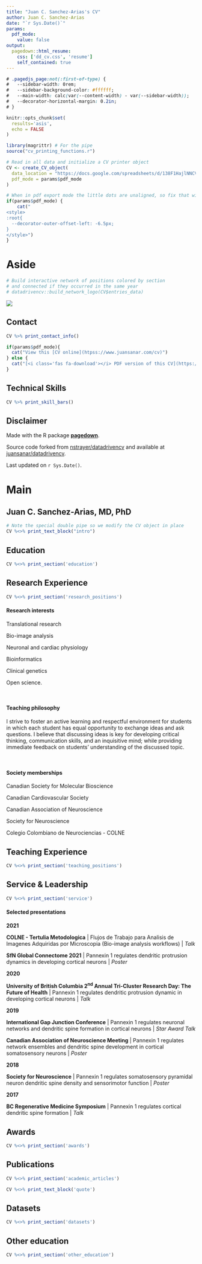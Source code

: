 ```yaml
---
title: "Juan C. Sanchez-Arias's CV"
author: Juan C. Sanchez-Arias
date: "`r Sys.Date()`"
params:
  pdf_mode:
    value: false
output:
  pagedown::html_resume:
    css: ['dd_cv.css', 'resume']
    self_contained: true
---
```


<!-- This chunk from rlesur post at RStudio Community Forum (https://community.rstudio.com/t/pagedown-resume-with-one-page-aside-pagedown-0-14/103299/2?u=rlesur) -->

```css
# .pagedjs_page:not(:first-of-type) {
#   --sidebar-width: 0rem;
#   --sidebar-background-color: #ffffff;
#   --main-width: calc(var(--content-width) - var(--sidebar-width));
#   --decorator-horizontal-margin: 0.2in;
# }
```

```r
knitr::opts_chunk$set(
  results='asis', 
  echo = FALSE
)

library(magrittr) # For the pipe
source("cv_printing_functions.r")

# Read in all data and initialize a CV printer object
CV <- create_CV_object(
  data_location = "https://docs.google.com/spreadsheets/d/138F1HajlNNCVZ3AzNhq6XFXonENJ0qpysyNW2i9RJeY",  
  pdf_mode = params$pdf_mode
)

```

```r
# When in pdf export mode the little dots are unaligned, so fix that with some conditional CSS.
if(params$pdf_mode) {
    cat("
<style>
:root{
  --decorator-outer-offset-left: -6.5px;
}
</style>")
}
```

Aside
================================================================================

```r
# Build interactive network of positions colored by section
# and connected if they occurred in the same year
# datadrivencv::build_network_logo(CV$entries_data)
```

![](https://www.juansanar.com/img/juansanar_pro-pic_02_165kb.jpg)

Contact {#contact}
--------------------------------------------------------------------------------
```r
CV %>% print_contact_info()
```

```r
if(params$pdf_mode){
  cat("View this [CV online](htpss://www.juansanar.com/cv)")
} else {
  cat("[<i class='fas fa-download'></i> PDF version of this CV](https://www.juansanar.com/files/juansanar_cv.pdf)")
}
```

Technical Skills {#skills}
--------------------------------------------------------------------------------

```r
CV %>% print_skill_bars()
```

Disclaimer {#disclaimer}
--------------------------------------------------------------------------------

Made with the R package [**pagedown**](https://github.com/rstudio/pagedown).

Source code forked from [nstrayer/datadrivencv<i class="fab fa-github"></i>](https://github.com/nstrayer/datadrivencv) and available at [juansanar/datadrivencv<i class="fab fa-github"></i>](https://github.com/juansanar/datadrivencv).

Last updated on `r Sys.Date()`.

Main
================================================================================

Juan C. Sanchez-Arias, MD, PhD {#title}
--------------------------------------------------------------------------------

```r
# Note the special double pipe so we modify the CV object in place
CV %<>% print_text_block("intro") 
```

Education {data-icon=graduation-cap data-concise=true}
--------------------------------------------------------------------------------

```r
CV %<>% print_section('education')
```

Research Experience {data-icon=laptop}
--------------------------------------------------------------------------------

```r
CV %<>% print_section('research_positions')
```

<!-- These breaks just force a new page so section doesn't get cut off -->
<!-- <br> -->
<!-- <br> -->
<!-- <br> -->

::: aside

#### <i class="fas fa-search-plus"></i> Research interests

<i class="fas fa-stethoscope"></i> Translational research

<i class="fas fa-images"></i> Bio-image analysis

<i class="fas fa-heartbeat"></i> Neuronal and cardiac physiology

<i class="fas fa-server"></i> Bioinformatics

<i class="fas fa-dna"></i> Clinical genetics

<i class="fab fa-creative-commons-sa"></i> Open science.

<br>

#### <i class="fas fa-lightbulb"></i> Teaching philosophy

I strive to foster an active learning and respectful environment for students in which each student has equal opportunity to exchange ideas and ask questions. I believe that discussing ideas is key for developing critical thinking, communication skills, and an inquisitive mind; while providing immediate feedback on students' understanding of the discussed topic.

<br>

#### <i class="fas fa-users"></i> Society memberships

Canadian Society for Molecular Bioscience

Canadian Cardiovascular Society

Canadian Association of Neuroscience

Society for Neuroscience

Colegio Colombiano de Neurociencias - COLNE

:::

<!-- Industry Experience {data-icon=suitcase} -->
<!-- -------------------------------------------------------------------------------- -->


<!-- ```{r} -->
<!-- CV %<>% print_section('industry_positions') -->
<!-- ``` -->

<!-- These breaks just force a new page so section doesn't get cut off -->
<!-- <br> -->
<!-- <br> -->
<!-- <br> -->

Teaching Experience {data-icon=chalkboard-teacher}
--------------------------------------------------------------------------------
```r
CV %<>% print_section('teaching_positions')
```

Service & Leadership  {data-icon=hands-helping}
--------------------------------------------------------------------------------
```r
CV %<>% print_section('service')
```
<!-- ::: aside -->
<!-- ```{r} -->
<!-- CV %<>% print_text_block('quote') -->
<!-- ``` -->
<!-- ::: -->

:::aside
#### Selected presentations
**2021**

<i class="fas fa-microphone"></i> **COLNE - Tertulia Metodologica** | Flujos de Trabajo para Analisis de Imagenes Adquiridas por Microscopia (Bio-image analysis workflows) | *Talk*

<i class="fas fa-chalkboard-teacher"></i> **SfN Global Connectome 2021** | Pannexin 1 regulates dendritic protrusion dynamics in developing cortical neurons | *Poster*

**2020**

<i class="fas fa-microphone"></i> **University of British Columbia 2<sup>nd</sup> Annual Tri‑Cluster Research Day: The Future of Health** | Pannexin 1 regulates dendritic protrusion dynamic in developing cortical neurons | *Talk*

**2019**

<i class="fas fa-microphone"></i> **International Gap Junction Conference** | Pannexin 1 regulates neuronal networks and dendritic spine formation in cortical neurons | *Star Award Talk*

<i class="fas fa-chalkboard-teacher"></i> **Canadian Association of Neuroscience Meeting** | Pannexin 1 regulates network ensembles and dendritic spine development in cortical somatosensory neurons | *Poster*

**2018**

<i class="fas fa-chalkboard-teacher"></i> **Society for Neuroscience** | Pannexin 1 regulates somatosensory pyramidal neuron dendritic spine density and sensorimotor function | *Poster*

**2017**

<i class="fas fa-microphone"></i> **BC Regenerative Medicine Symposium** | Pannexin 1 regulates cortical dendritic spine formation | *Talk*

<!-- ##### 2015 -->
<!-- <i class="fas fa-chalkboard-teacher"></i> **Canadian Association of Neuroscience Meeting** | Investigation of Pannexin 1 in the response of developing neurons to stroke | *Poster* -->
:::

Awards {data-icon=award}
--------------------------------------------------------------------------------
```r
CV %<>% print_section('awards')
```

<!-- :::aside -->
<!-- #### <i class="fas fa-chalkboard-teacher"></i> Selected poster presentations -->
<!-- ##### 2021 -->
<!-- **SfN Global Connectome 2021** | Pannexin 1 regulates dendritic protrusion dynamics in developing cortical neurons. -->

<!-- ##### 2019 -->
<!-- **Canadian Association of Neuroscience Meeting** | Pannexin 1 regulates network ensembles and dendritic spine development in cortical somatosensory neurons. -->

<!-- ##### 2018 -->
<!-- **Society for Neuroscience** | Pannexin 1 regulates somatosensory pyramidal neuron dendritic spine density and sensorimotor function. -->

<!-- ##### 2016 -->
<!-- **Canadian Developmental Biology Conference - Sattelite Symposium on Forebrain Neurogenesis** | A pannexin 1 blocker modulates the development of dendritic spines in the postnatal cerebral cortex. -->

<!-- ##### 2015 -->
<!-- **Canadian Association of Neuroscience Meeting** | Investigation of Pannexin 1 in the response of developing neurons to stroke. -->
<!-- ::: -->

Publications {data-icon=book}
--------------------------------------------------------------------------------
```r
CV %<>% print_section('academic_articles')
```

:::aside
```r
CV %<>% print_text_block('quote')
```
:::

Datasets {data-icon=database}
--------------------------------------------------------------------------------
```r
CV %<>% print_section('datasets')
```

Other education {data-icon=graduation-cap data-concise=true}
--------------------------------------------------------------------------------
```r
CV %<>% print_section('other_education')
```
<!-- Society Memberships {data-icon=users} -->
<!-- -------------------------------------------------------------------------------- -->
<!-- ```{r} -->
<!-- CV %<>% print_section('memberships') -->
<!-- ``` -->


